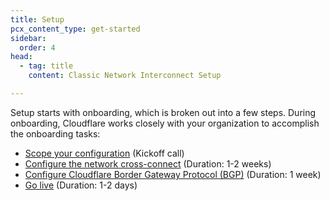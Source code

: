 ```yaml
---
title: Setup
pcx_content_type: get-started
sidebar:
  order: 4
head:
  - tag: title
    content: Classic Network Interconnect Setup

---
```


Setup starts with onboarding, which is broken out into a few steps. During onboarding, Cloudflare works closely with your organization to accomplish the onboarding tasks:

* [Scope your configuration](/network-interconnect/classic-cni/set-up/scope-config/) (Kickoff call)
* [Configure the network cross-connect](/network-interconnect/classic-cni/set-up/configure-cross-connect/) (Duration: 1-2 weeks)
* [Configure Cloudflare Border Gateway Protocol (BGP)](/network-interconnect/classic-cni/set-up/configure-bgp-bfd/) (Duration: 1 week)
* [Go live](/network-interconnect/classic-cni/set-up/configure-bgp-bfd/#go-live) (Duration: 1-2 days)
